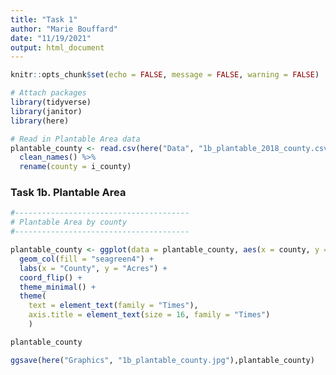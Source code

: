 ```yaml
---
title: "Task 1"
author: "Marie Bouffard"
date: "11/19/2021"
output: html_document
---
```


```r
knitr::opts_chunk$set(echo = FALSE, message = FALSE, warning = FALSE)
```

```r
# Attach packages
library(tidyverse)
library(janitor)
library(here)

# Read in Plantable Area data
plantable_county <- read.csv(here("Data", "1b_plantable_2018_county.csv")) %>% 
  clean_names() %>% 
  rename(county = i_county)

```

### Task 1b. Plantable Area

```r

#---------------------------------------
# Plantable Area by county
#---------------------------------------

plantable_county <- ggplot(data = plantable_county, aes(x = county, y = area_acres)) +
  geom_col(fill = "seagreen4") +
  labs(x = "County", y = "Acres") +
  coord_flip() +
  theme_minimal() +
  theme(
    text = element_text(family = "Times"),
    axis.title = element_text(size = 16, family = "Times")
    )

plantable_county

ggsave(here("Graphics", "1b_plantable_county.jpg"),plantable_county)

```

